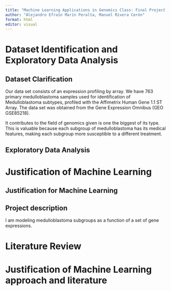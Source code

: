 ```yaml
---
title: "Machine Learning Applications in Genomics Class: Final Project Guide and Questionnaire"
author: "Alejandro Efraín Marín Peralta, Manuel Rivera Cerón"
format: html
editor: visual
---
```


# Dataset Identification and Exploratory Data Analysis





## Dataset Clarification

Our data set consists of an expression profiling by array. We have 763
primary medulloblastoma samples used for identification of Medulloblastoma subtypes, profiled with the Affimetrix Human Gene 1.1 ST Array. The data set was obtained from the Gene Expression Omnibus (GEO GSE85218).

It contributes to the field of genomics given is one the biggest of its type. This is valuable because each subgroup of medulloblastoma  has its medical features, making each subgroup more susceptible to a different treatment.


## Exploratory Data Analysis 



# Justification of Machine Learning


## Justification for Machine Learning



## Project description

I am modeling medulloblastoma subgroups as a function of a set of gene expressions.

# Literature Review 



# Justification of Machine Learning approach and literature




